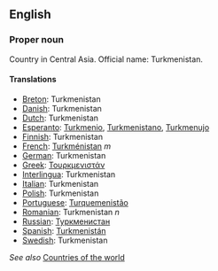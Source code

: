 ==English==

===Proper noun===

Country in Central Asia. Official name: Turkmenistan.

====Translations====

*[[Breton]]: Turkmenistan
*[[Danish]]: Turkmenistan
*[[Dutch]]: Turkmenistan
*[[Esperanto]]: [[Turkmenio]], [[Turkmenistano]], [[Turkmenujo]]
*[[Finnish]]: Turkmenistan
*[[French]]: [[Turkménistan]] ''m''
*[[German]]: Turkmenistan
*[[Greek]]: [[Τουρκμενιστάν]]
*[[Interlingua]]: Turkmenistan
*[[Italian]]: Turkmenistan
*[[Polish]]: Turkmenistan
*[[Portuguese]]: [[Turquemenistão]]
*[[Romanian]]: Turkmenistan ''n''
*[[Russian]]: [[Туркменистан]]
*[[Spanish]]: [[Turkmenistán]]
*[[Swedish]]: Turkmenistan

''See also'' [[Countries of the world]]
